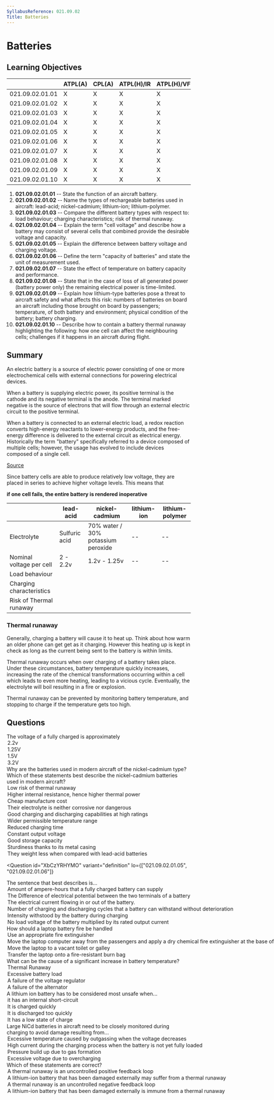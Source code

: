 ```yaml
---
SyllabusReference: 021.09.02
Title: Batteries
---
```


# Batteries

## Learning Objectives

|                 | ATPL(A) | CPL(A) | ATPL(H)/IR | ATPL(H)/VFR | CPL(H) | IR  | CBIR(A) |
| --------------- | ------- | ------ | ---------- | ----------- | ------ | --- | ------- |
| 021.09.02.01.01 | X       | X      | X          | X           | X      |     |         |
| 021.09.02.01.02 | X       | X      | X          | X           | X      |     |         |
| 021.09.02.01.03 | X       | X      | X          | X           | X      |     |         |
| 021.09.02.01.04 | X       | X      | X          | X           | X      |     |         |
| 021.09.02.01.05 | X       | X      | X          | X           | X      |     |         |
| 021.09.02.01.06 | X       | X      | X          | X           | X      |     |         |
| 021.09.02.01.07 | X       | X      | X          | X           | X      |     |         |
| 021.09.02.01.08 | X       | X      | X          | X           | X      |     |         |
| 021.09.02.01.09 | X       | X      | X          | X           | X      |     |         |
| 021.09.02.01.10 | X       | X      | X          | X           | X      |     |         |

1. **021.09.02.01.01** -- State the function of an aircraft battery.
2. **021.09.02.01.02** -- Name the types of rechargeable batteries used in
   aircraft: lead-acid; nickel-cadmium; lithium-ion; lithium-polymer.
3. **021.09.02.01.03** -- Compare the different battery types with respect to:
   load behaviour; charging characteristics; risk of thermal runaway.
4. **021.09.02.01.04** -- Explain the term "cell voltage" and describe how a
   battery may consist of several cells that combined provide the desirable
   voltage and capacity.
5. **021.09.02.01.05** -- Explain the difference between battery voltage and
   charging voltage.
6. **021.09.02.01.06** -- Define the term "capacity of batteries" and state the
   unit of measurement used.
7. **021.09.02.01.07** -- State the effect of temperature on battery capacity
   and performance.
8. **021.09.02.01.08** -- State that in the case of loss of all generated power
   (battery power only) the remaining electrical power is time-limited.
9. **021.09.02.01.09** -- Explain how lithium-type batteries pose a threat to
   aircraft safety and what affects this risk: numbers of batteries on board an
   aircraft including those brought on board by passengers; temperature, of both
   battery and environment; physical condition of the battery; battery charging.
10. **021.09.02.01.10** -- Describe how to contain a battery thermal runaway
    highlighting the following: how one cell can affect the neighbouring cells;
    challenges if it happens in an aircraft during flight.

## Summary

An electric battery is a source of electric power consisting of one or more
electrochemical cells with external connections for powering electrical devices.

When a battery is supplying electric power, its positive terminal is the cathode
and its negative terminal is the anode. The terminal marked negative is the
source of electrons that will flow through an external electric circuit to the
positive terminal.

When a battery is connected to an external electric load, a redox reaction
converts high-energy reactants to lower-energy products, and the free-energy
difference is delivered to the external circuit as electrical energy.
Historically the term "battery" specifically referred to a device composed of
multiple cells; however, the usage has evolved to include devices composed of a
single cell.

[Source](https://en.wikipedia.org/wiki/Electric_battery)

Since battery cells are able to produce relatively low voltage, they are placed
in series to achieve higher voltage levels. This means that

**if one cell fails, the entire battery is rendered inoperative**

|                          | lead-acid     | nickel-cadmium                     | lithium-ion | lithium-polymer |
| ------------------------ | ------------- | ---------------------------------- | ----------- | --------------- |
| Electrolyte              | Sulfuric acid | 70% water / 30% potassium peroxide | --          | --              |
| Nominal voltage per cell | 2 - 2.2v      | 1.2v - 1.25v                       | --          | --              |
| Load behaviour           |
| Charging characteristics |
| Risk of Thermal runaway  |

### Thermal runaway

Generally, charging a battery will cause it to heat up. Think about how warm an
older phone can get get as it charging. However this heating up is kept in check
as long as the current being sent to the battery is within limits.

Thermal runaway occurs when over charging of a battery takes place. Under these
circumstances, battery temperature quickly increases, increasing the rate of the
chemical transformations occurring within a cell which leads to even more
heating, leading to a vicious cycle. Eventually, the electrolyte will boil
resulting in a fire or explosion.

Thermal runaway can be prevented by monitoring battery temperature, and stopping
to charge if the temperature gets too high.

## Questions

<Question id="oABCblIpvs" variant="definition" lo="021.09.02.01.03">
  <Text variant="oneCorrect">
    The voltage of a fully charged <Subject /> is approximately
  </Text>
  <Option id="oABCblIpvs-1" subject="lead-acid battery">
    2.2v
  </Option>
  <Option id="oABCblIpvs-2" subject="nickel-cadmium battery">
    1.25V
  </Option>
  <Option id="oABCblIpvs-3">1.5V</Option>
  <Option id="oABCblIpvs-4">3.2V</Option>
</Question>

<Question id="AfFwC4SGL5" variant="correct" lo="021.09.02.01.03">
  <Text variant="oneCorrect">
    Why are the batteries used in modern aircraft of the nickel-cadmium type?
  </Text>
  <Text variant="multipleCorrect" select={6}>
    Which of these statements best describe the nickel-cadmium batteries used in
    modern aircraft?
  </Text>
  <Option
    id="AfFwC4SGL5-1"
    why="Thermal runaway is much more likely in NiCa batteries and require more expensive and complex controllers than Lead-acid batteries"
  >
    Low risk of thermal runaway
  </Option>
  <Option
    id="AfFwC4SGL5-2"
    why="This is just wrong from a physics point of view. You need a lower internal resistance to generate higher thermal power."
  >
    Higher internal resistance, hence higher thermal power
  </Option>
  <Option
    id="AfFwC4SGL5-3"
    why="lead-acid batteries are a cheaper alternative to NiCa batteries"
  >
    Cheap manufacture cost
  </Option>
  <Option id="AfFwC4SGL5-4" why="Potassium peroxyde is corrosive">
    Their electrolyte is neither corrosive nor dangerous
  </Option>
  <Option id="AfFwC4SGL5-5" correct>
    Good charging and discharging capabilities at high ratings
  </Option>
  <Option
    id="AfFwC4SGL5-6"
    correct
    why="compared to Lead Acid batteries, NiCa batteries function much better at very low temperatures."
  >
    Wider permissible temperature range
  </Option>
  <Option
    id="AfFwC4SGL5-7"
    correct
    why="NiCa batteries allow for very high charging currents"
  >
    Reduced charging time
  </Option>
  <Option id="AfFwC4SGL5-8" correct>
    Constant output voltage
  </Option>
  <Option id="AfFwC4SGL5-9" correct>
    Good storage capacity
  </Option>
  <Option id="AfFwC4SGL5-10" correct>
    Sturdiness thanks to its metal casing
  </Option>
  <Option id="AfFwC4SGL5-11" correct>
    They weight less when compared with lead-acid batteries
  </Option>
</Question>

<Question
  id="XbCzYRHYMO"
  variant="definition"
  lo={["021.09.02.01.05", "021.09.02.01.06"]}
>
  <Text variant="oneCorrect">
    The sentence that best describes <Subject /> is...
  </Text>
  <Option id="XbCzYRHYMO-1" subject="the capacity of a battery">
    Amount of ampere-hours that a fully charged battery can supply
  </Option>
  <Option id="XbCzYRHYMO-2" subject="the battery voltage">
    The Difference of electrical potential between the two terminals of a
    battery
  </Option>
  <Option id="XbCzYRHYMO-3" subject="the battery amperage">
    The electrical current flowing in or out of the battery.
  </Option>
  <Option id="XbCzYRHYMO-4">
    Number of charging and discharging cycles that a battery can withstand
    without deterioration
  </Option>
  <Option id="XbCzYRHYMO-5">
    Intensity withstood by the battery during charging
  </Option>
  <Option id="XbCzYRHYMO-6">
    No load voltage of the battery multiplied by its rated output current
  </Option>
</Question>

<Question id="CFKTBUtDRL" variant="correct" lo="021.09.02.01.09">
  <Text variant="oneCorrect">How should a laptop battery fire be handled</Text>
  <Option
    id="CFKTBUtDRL-1"
    correct
    why="The important thing to remember is that a fire should be handled where it happens. The laptop should not be moved around"
  >
    Use an appropriate fire extinguisher
  </Option>
  <Option id="CFKTBUtDRL-2" why="Do not move the laptop">
    Move the laptop computer away from the passengers and apply a dry chemical
    fire extinguisher at the base of the fire.
  </Option>
  <Option id="CFKTBUtDRL-3" why="Do not move the laptop">
    Move the laptop to a vacant toilet or galley
  </Option>
  <Option id="CFKTBUtDRL-4" why="Do not move the laptop">
    Transfer the laptop onto a fire-resistant burn bag
  </Option>
</Question>

<Question id="9vhF1ir7xO" variant="correct" lo="021.09.02.01.10">
  <Text variant="oneCorrect">
    What can be the cause of a significant increase in battery temperature?
  </Text>
  <Option id="9vhF1ir7xO-1" correct>
    Thermal Runaway
  </Option>
  <Option
    id="9vhF1ir7xO-2"
    why="Typically, draining energy from a battery will not cause it to heat up. Charging it will."
  >
    Excessive battery load
  </Option>
  <Option id="9vhF1ir7xO-3">A failure of the voltage regulator</Option>
  <Option id="9vhF1ir7xO-4">A failure of the alternator</Option>
</Question>

<Question id="HEkcxXJBhR" variant="correct" lo="021.09.02.01.10">
  <Text variant="oneCorrect">
    A lithium ion battery has to be considered most unsafe when...
  </Text>
  <Option
    id="HEkcxXJBhR-1"
    correct
    why="If the two terminals are directly connected, the battery will quickly begin overheating"
  >
    it has an internal short-circuit
  </Option>
  <Option
    id="HEkcxXJBhR-2"
    why="Charging the battery too quickly can be dangerous, but not as dangerous as a short circuit"
  >
    It is charged quickly
  </Option>
  <Option
    id="HEkcxXJBhR-3"
    why="This can cause long term permanent damage to the battery, but does not have immediate consequences"
  >
    It is discharged too quickly
  </Option>
  <Option
    id="HEkcxXJBhR-4"
    why="This can cause long term permanent damage to the battery, but does not have immediate consequences"
  >
    It has a low state of charge
  </Option>
</Question>

<Question id="obaSCblIpvs" variant="correct" lo="021.09.02.01.10">
  <Text variant="oneCorrect">
    Large NiCd batteries in aircraft need to be closely monitored during
    charging to avoid damage resulting from...
  </Text>
  <Option
    id="obaSCblIpvs-1"
    correct
    why="if over charging occurs, outgassing reactions occur that heat the battery leading to a thermal runaway"
  >
    Excessive temperature caused by outgassing when the voltage decreases
  </Option>
  <Option
    id="obaSCblIpvs-2"
    why="NiCa batteries are resistent to high currents"
  >
    High current during the charging process when the battery is not yet fully
    loaded
  </Option>
  <Option
    id="obaSCblIpvs-3"
    why="aircraft use open batteries so that pressure accumulation is not possible"
  >
    Pressure build up due to gas formation
  </Option>
  <Option
    id="obaSCblIpvs-4"
    why="overcharging won't lead to excessive voltage, rather over current"
  >
    Excessive voltage due to overcharging
  </Option>
</Question>

<Question id="qhQDVesZAr" variant="correct" lo="021.09.02.01.10">
  <Text variant="oneTwo">Which of these statements are correct?</Text>
  <Option id="qhQDVesZAr-1" correct>
    A thermal runaway is an uncontrolled positive feedback loop
  </Option>
  <Option id="qhQDVesZAr-2" correct>
    A lithium-ion battery that has been damaged externally may suffer from a
    thermal runaway
  </Option>
  <Option
    id="qhQDVesZAr-4"
    why="A thermal runway needs a vicious cycle, or in more technical terms, a positive feedback loop"
  >
    A thermal runaway is an uncontrolled negative feedback loop
  </Option>
  <Option id="qhQDVesZAr-5">
    A lithium-ion battery that has been damaged externally is immune from a
    thermal runaway
  </Option>
</Question>
